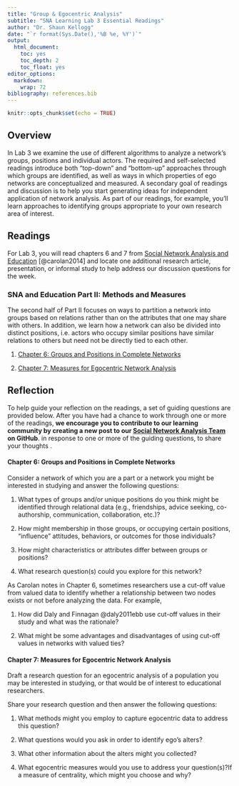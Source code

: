 ```yaml
---
title: "Group & Egocentric Analysis"
subtitle: "SNA Learning Lab 3 Essential Readings"
author: "Dr. Shaun Kellogg"
date: "`r format(Sys.Date(),'%B %e, %Y')`"
output:
  html_document:
    toc: yes
    toc_depth: 2
    toc_float: yes
editor_options:
  markdown:
    wrap: 72
bibliography: references.bib
---
```


```r
knitr::opts_chunk$set(echo = TRUE)
```

## Overview

In Lab 3 we examine the use of different algorithms to analyze a
network's groups, positions and individual actors. The required and
self-selected readings introduce both "top-down" and "bottom-up"
approaches through which groups are identified, as well as ways in which
properties of ego networks are conceptualized and measured. A secondary
goal of readings and discussion is to help you start generating ideas
for independent application of network analysis. As part of our
readings, for example, you'll learn approaches to identifying groups
appropriate to your own research area of interest.

## Readings

For Lab 3, you will read chapters 6 and 7 from [Social Network Analysis
and Education](https://catalog.lib.ncsu.edu/catalog/NCSU2803782)
[@carolan2014] and locate one additional research article, presentation,
or informal study to help address our discussion questions for the week.

### SNA and Education Part II: Methods and Measures

The second half of Part II focuses on ways to partition a network into
groups based on relations rather than on the attributes that one may
share with others. In addition, we learn how a network can also be
divided into distinct positions, i.e. actors who occupy similar
positions have similar relations to others but need not be directly tied
to each other.

1.  [Chapter 6: Groups and Positions in Complete
    Networks](https://methods-sagepub-com.prox.lib.ncsu.edu/book/social-network-analysis-and-education/n6.xml)

2.  [Chapter 7: Measures for Egocentric Network
    Analysis](https://methods-sagepub-com.prox.lib.ncsu.edu/book/social-network-analysis-and-education/n7.xml)

## Reflection

To help guide your reflection on the readings, a set of guiding
questions are provided below. After you have had a chance to work
through one or more of the readings, **we encourage you to contribute to
our learning community by creating a new post to our [Social Network
Analysis
Team](https://github.com/orgs/laser-institute/teams/network-analysis) on
GitHub**. in response to one or more of the guiding questions, to share
your thoughts .

#### Chapter 6: Groups and Positions in Complete Networks

Consider a network of which you are a part or a network you might be
interested in studying and answer the following questions:

1.  What types of groups and/or unique positions do you think might be
    identified through relational data (e.g., friendships, advice
    seeking, co-authorship, communication, collaboration, etc.)?

2.  How might membership in those groups, or occupying certain
    positions, "influence" attitudes, behaviors, or outcomes for those
    individuals?

3.  How might characteristics or attributes differ between groups or
    positions?

4.  What research question(s) could you explore for this network?

As Carolan notes in Chapter 6, sometimes researchers use a cut-off value
from valued data to identify whether a relationship between two nodes
exists or not before analyzing the data. For example,

1.  How did Daly and Finnagan @daly2011ebb use cut-off values in their
    study and what was the rationale?

2.  What might be some advantages and disadvantages of using cut-off
    values in networks with valued ties?

#### Chapter 7: Measures for Egocentric Network Analysis

Draft a research question for an egocentric analysis of a population you
may be interested in studying, or that would be of interest to
educational researchers.

Share your research question and then answer the following questions:

1.  What methods might you employ to capture egocentric data to address
    this question?

2.  What questions would you ask in order to identify ego's alters?

3.  What other information about the alters might you collected?

4.  What egocentric measures would you use to address your
    question(s)?If a measure of centrality, which might you choose and
    why?
